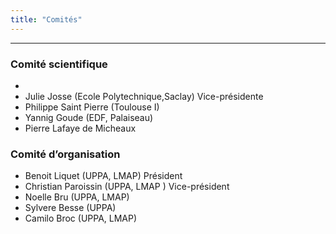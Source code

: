 ```yaml
---
title: "Comités"
---
```


***

### **Comité scientifique**

-    
-    Julie Josse (Ecole Polytechnique,Saclay) Vice-présidente
-    Philippe Saint Pierre (Toulouse I)
-    Yannig Goude (EDF, Palaiseau)
-    Pierre Lafaye de Micheaux 


### **Comité d'organisation**

-    Benoit Liquet (UPPA, LMAP) Président
-    Christian Paroissin (UPPA, LMAP ) Vice-président
-    Noelle Bru (UPPA, LMAP)
-    Sylvere Besse (UPPA)
-    Camilo Broc (UPPA, LMAP)
